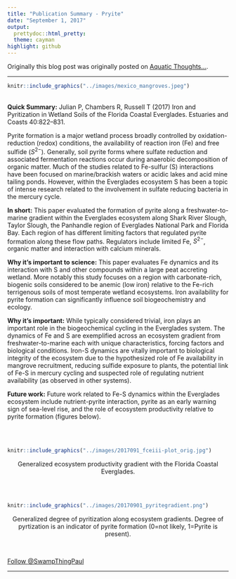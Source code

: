```yaml
---
title: "Publication Summary - Pryite"
date: "September 1, 2017"
output: 
  prettydoc::html_pretty:
  theme: cayman
highlight: github
---
```

  
  Originally this blog post was originally posted on [Aquatic Thoughts...](https://wetlandbiogeochem.weebly.com/aquatic-thoughts). 

***

```r
knitr::include_graphics("../images/mexico_mangroves.jpeg")
```

<br>
__Quick Summary:__ Julian P, Chambers R, Russell T (2017) Iron and Pyritization in Wetland Soils of the Florida Coastal Everglades. Estuaries and Coasts 40:822–831.

Pyrite formation is a major wetland process broadly controlled by oxidation-reduction (redox) conditions, the availability of reaction iron (Fe) and free sulfide ($S^{2-}$). Generally, soil pyrite forms where sulfate reduction and associated fermentation reactions occur during anaerobic decomposition of organic matter. Much of the studies related to Fe-sulfur (S) interactions have been focused on marine/brackish waters or acidic lakes and acid mine tailing ponds. However, within the Everglades ecosystem S has been a topic of intense research related to the involvement in sulfate reducing bacteria in the mercury cycle.  

__In short:__ This paper evaluated the formation of pyrite along a freshwater-to-marine gradient within the Everglades ecosystem along Shark River Slough, Taylor Slough, the Panhandle region of Everglades National Park and Florida Bay. Each region of has different limiting factors that regulated pyrite formation along these flow paths. Regulators include limited Fe, $S^{2-}$, organic matter and interaction with calcium minerals.

__Why it’s important to science:__ This paper evaluates Fe dynamics and its interaction with S and other compounds within a large peat accreting wetland. More notably this study focuses on a region with carbonate-rich, biogenic soils considered to be anemic (low iron) relative to the Fe-rich terrigenous soils of most temperate wetland ecosystems. Iron availability for pyrite formation can significantly influence soil biogeochemistry and ecology.

__Why it’s important:__  While typically considered trivial, iron plays an important role in the biogeochemical cycling in the Everglades system. The dynamics of Fe and S are exemplified across an ecosystem gradient from freshwater-to-marine each with unique characteristics, forcing factors and biological conditions. Iron-S dynamics are vitally important to biological integrity of the ecosystem due to the hypothesized role of Fe availability in mangrove recruitment, reducing sulfide exposure to plants, the potential link of Fe-S in mercury cycling and suspected role of regulating nutrient availability (as observed in other systems).  

__Future work:__ Future work related to Fe-S dynamics within the Everglades ecosystem include nutrient-pyrite interaction, pyrite as an early warning sign of sea-level rise, and the role of ecosystem productivity relative to pyrite formation (figures below).

<br>
<br>
```r
knitr::include_graphics("../images/2017091_fceiii-plot_orig.jpg")
```
<center>Generalized ecosystem productivity gradient with the Florida Coastal Everglades.</center>
<br>
<br>
```r
knitr::include_graphics("../images/20170901_pyritegradient.png")
```
<center>Generalized degree of pyritization along ecosystem gradients. Degree of pyrtization is an indicator of pyrite formation (0=not likely, 1=Pyrite is present).</center>
<br>

<a href="https://twitter.com/SwampThingPaul?ref_src=twsrc%5Etfw" class="twitter-follow-button" data-show-count="false">Follow @SwampThingPaul</a><script async src="https://platform.twitter.com/widgets.js" charset="utf-8"></script>

***

